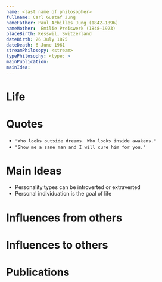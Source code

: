 ```yaml
---
name: <last name of philosopher>
fullname: Carl Gustaf Jung
nameFather: Paul Achilles Jung (1842–1896)
nameMother:  Emilie Preiswerk (1848–1923)
placeBirth: Kesswil, Switzerland
dateBirth: 26 July 1875 
dateDeath: 6 June 1961
streamPhilosopy: <stream>
typePhilosophy: <type: >
mainPublication: 
mainIdea: 
---
```


# Life

# Quotes
- `"Who looks outside dreams. Who looks inside awakens."`
- `"Show me a sane man and I will cure him for you."`

# Main Ideas
- Personality types can be introverted or extraverted
- Personal individuation is the goal of life

# Influences from others



# Influences to others


# Publications

## <title> (<year>)

### Central idea

# Sources

## Podcasts
[BBC In Our Time](https://www.bbc.co.uk/programmes/p01f0vzr)
## Internet
[Internet Encyclopedia of Philosophy](https://iep.utm.edu/kantview/)
